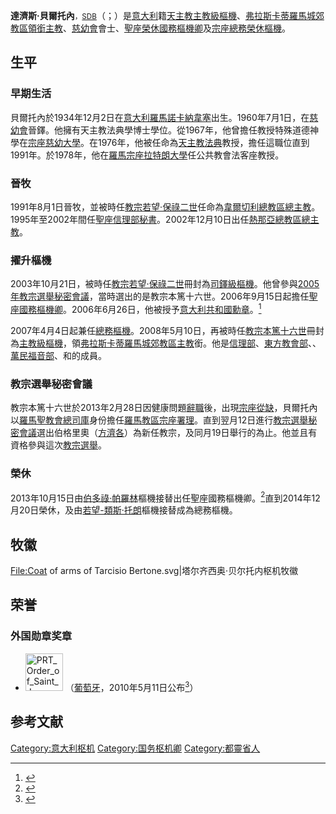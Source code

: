{{NoteTA
|T=zh-hans:塔尔奇西奥·贝尔托内; zh-hant:塔爾奇西奧·貝爾托內; zh-hk:達濟斯·貝爾托內;
|1=zh-hans:塔尔奇西奥; zh-hant:塔爾奇西奧; zh-hk:達濟斯;
}}
{{Infobox Christian leader
| type             = cardinal
| name             = 達濟斯·貝爾托內<br />Tarcisio Bertone
| image            = Cardinal tarcisio bertone.JPG
| title            = [[羅馬聖教會總司庫|榮休總務樞機]]<br >[[國務樞機卿|聖座榮休國務樞機卿]]
| image_size       = 
| alt              = 
| caption          = 
| church           = 
| archdiocese      = 
| province         = 
| metropolis       = 
| diocese          = 
| see              =
| elected          = 
| appointed        = 2007年4月4日
| term             = 
| term_start       = 
| quashed          = 
| term_end         = 2014年12月20日
| predecessor      = [[愛德華·馬丁內斯-索馬洛|愛德華·馬丁內斯-索馬洛]]樞機
| opposed          = 
| successor        = [[若望-類斯·托朗|若望-類斯·托朗]]樞機
| other_post       = [[天主教弗拉斯卡蒂羅馬城郊教區|弗拉斯卡蒂羅馬城郊教區領銜主教]]
<!---------- Orders ---------->
| ordination       = 1960年7月1日
| ordained_by      = 
| consecration     = 1991年8月1日
| consecrated_by   = 
| cardinal         = 2003年10月21日
| created_cardinal_by = [[教宗若望·保祿二世|教宗若望·保祿二世]]
| rank             = [[樞機|主教級樞機]]
<!---------- Personal details ---------->
| birth_name       = Tarcisio Pietro Evasio Bertone
| birth_date       = {{Birth date and age|df=yes|1934|12|2}}
| birth_place      = [[意大利|意大利]][[羅馬諾卡納韋塞|羅馬諾卡納韋塞]]
| death_date       = 
| death_place      = 
| buried           = 
| nationality      = {{ITA}}
| religion         = 天主教
| residence        = {{VAT}}
| parents          = 
| previous_post    = {{unbulleted list|[[天主教韋爾切利總教區|韋爾切利總教區總主教]]（1991年－1995年）|[[信理部|聖座信理部秘書]] （1995年－2002年）|[[天主教熱那亞總教區|熱那亞總教區總主教]]（2002年－2006年）|領銜S. Maria Auxiliatrice in via Tuscolana堂區司鐸（2003年－2008年）|[[國務樞機卿|聖座國務樞機卿]]（2006年－2013年）|[[總務樞機|總務樞機]]（2007年－2014年）}}
| alma_mater       = 
| motto            = Fidem custodire, concordiam servare 
| signature        = Tarcisio Bertone Signature 2.svg
| signature_alt    = 
| coat_of_arms     = Coat of arms of Tarcisio Bertone.svg
| coat_of_arms_alt = 
}}
'''達濟斯·貝爾托內'''<span style="font-size:smaller">，[[慈幼會|SDB]]</span>（{{lang-it|Tarcisio Bertone}}；{{bd|1934年|12月2日|catIdx=Tarcisio Bertone}}）是[[意大利|意大利]]籍[[天主教|天主教]][[樞機|主教級樞機]]、[[天主教弗拉斯卡蒂羅馬城郊教區|弗拉斯卡蒂羅馬城郊教區領銜主教]]、[[慈幼會|慈幼會]]會士、[[國務樞機卿|聖座榮休國務樞機卿]]及[[總務樞機|宗座總務榮休樞機]]。

==生平==
===早期生活===
貝爾托內於1934年12月2日在[[意大利|意大利]][[羅馬諾卡納韋塞|羅馬諾卡納韋塞]]出生。1960年7月1日，在[[慈幼會|慈幼會]]晉鐸。他擁有天主教法典學博士學位。從1967年，他曾擔任教授特殊道德神學在[[宗座慈幼大學|宗座慈幼大學]]。在1976年，他被任命為[[天主教法典|天主教法典]]教授，擔任這職位直到1991年。於1978年，他在[[羅馬|羅馬]][[宗座拉特朗大學|宗座拉特朗大學]]任公共教會法客座教授。

===晉牧===
1991年8月1日晉牧，並被時任[[教宗若望·保祿二世|教宗若望·保祿二世]]任命為[[天主教韋爾切利總教區|韋爾切利總教區總主教]]。1995年至2002年間任[[信理部|聖座信理部秘書]]。2002年12月10日出任[[天主教熱那亞總教區|熱那亞總教區總主教]]。

===擢升樞機===
2003年10月21日，被時任[[教宗|教宗]][[若望·保祿二世|若望·保祿二世]]冊封為[[樞機|司鐸級樞機]]。他曾參與[[2005年教宗選舉秘密會議|2005年教宗選舉秘密會議]]，當時選出的是教宗本篤十六世。2006年9月15日起擔任[[國務樞機卿|聖座國務樞機卿]]。2006年6月26日，他被授予[[意大利共和國勳章|意大利共和國勳章]]。<ref>{{cite web|url=http://www.quirinale.it/elementi/DettaglioOnorificenze.aspx?decorato=195691 |title=Presidenza della Repubblica |publisher=Quirinale.it |date=2006-06-26 |deadurl=yes |archiveurl=https://web.archive.org/web/20121108071025/http://www.quirinale.it/elementi/DettaglioOnorificenze.aspx?decorato=195691 |archivedate=2012-11-08 }}</ref>

2007年4月4日起兼任[[總務樞機|總務樞機]]。2008年5月10日，再被時任[[教宗本篤十六世|教宗本篤十六世]]冊封為[[樞機|主教級樞機]]，領[[天主教弗拉斯卡蒂羅馬城郊教區|弗拉斯卡蒂羅馬城郊教區主教]]銜。他是[[信理部|信理部]]、[[東方教會部|東方教會部]]、{{link-en|禮儀及聖事部|Congregation for Divine Worship and the Discipline of the Sacraments}}、[[萬民福音部|萬民福音部]]、{{link-en|聖職部|Congregation for the Clergy}}和{{link-en|主教部|Congregation for Bishops}}的成員。

===教宗選舉秘密會議===
教宗本篤十六世於2013年2月28日因健康問題[[教宗本篤十六世辭職|辭職]]後，出現[[宗座從缺|宗座從缺]]，貝爾托內以[[羅馬聖教會總司庫|羅馬聖教會總司庫]]身份擔任[[羅馬教區|羅馬教區]][[宗座署理|宗座署理]]。直到翌月12日進行[[2013年教宗選舉秘密會議|教宗選舉秘密會議]]選出伯格里奧（[[方濟各_(教宗)|方濟各]]）為新任教宗，及同月19日舉行的{{link-en|教宗就職禮|Papal inauguration}}為止。他並且有資格參與這次[[教宗選舉|教宗選舉]]。

===榮休===
2013年10月15日由[[伯多祿·帕羅林|伯多祿·帕羅林]]樞機接替出任聖座國務樞機卿。<ref>{{cite web|url=http://www2.fiu.edu/~mirandas/consistories-xx.htm#JohnPaulII|title=The Cardinals of the Holy Roman Church|accessdate=2015-01-28|archive-date=2015-01-29|archive-url=https://web.archive.org/web/20150129030559/http://www2.fiu.edu/~mirandas/consistories-xx.htm#JohnPaulII|dead-url=no}}</ref>直到2014年12月20日榮休，及由[[若望-類斯·托朗|若望-類斯·托朗]]樞機接替成為總務樞機。

== 牧徽 ==
<gallery>
File:Coat of arms of Tarcisio Bertone.svg|塔尔齐西奥·贝尔托内枢机牧徽
</gallery>

==荣誉==
===外国勋章奖章===
* [[File:PRT_Order_of_Saint_James_of_the_Sword_-_Grand_Cross_BAR.svg|60px]] {{link-pt|圣雅各之剑大十字勋章|Ordem Militar de Sant'Iago da Espada}}（[[葡萄牙|葡萄牙]]，2010年5月11日公布<ref>{{pt}}{{cite web |url=https://www.ordens.presidencia.pt/?idc=154&list=1 |title=ENTIDADES ESTRANGEIRAS AGRACIADAS COM ORDENS PORTUGUESAS |publisher=Presidência da República Portuguesa |date= |accessdate=2021-10-11 |archive-date=2017-10-20 |archive-url=https://web.archive.org/web/20171020064132/http://www.ordens.presidencia.pt/?idc=154&list=1 |dead-url=no }}</ref>）

== 参考文献 ==
{{reflist}}

{{樞機團}}
{{Authority control}}
[[Category:意大利枢机|Category:意大利枢机]]
[[Category:国务枢机卿|Category:国务枢机卿]]
[[Category:都靈省人|Category:都靈省人]]